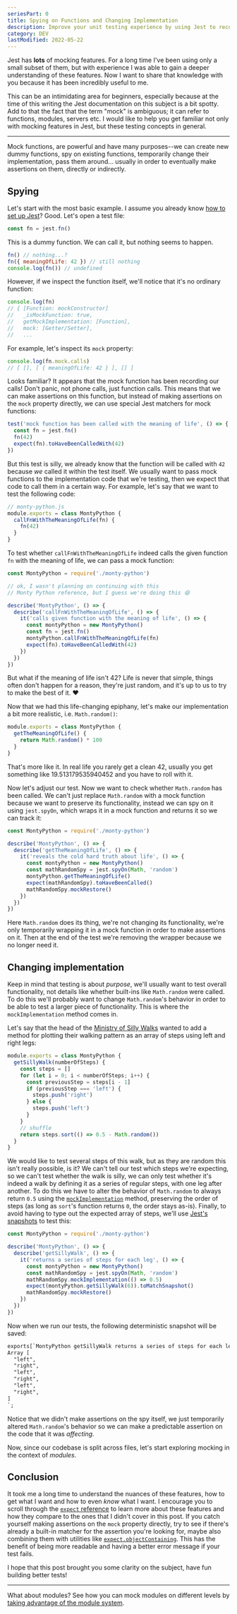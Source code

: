 ```yaml
---
seriesPart: 0
title: Spying on Functions and Changing Implementation
description: Improve your unit testing experience by using Jest to record calls of particular methods and even changing their implementation as needed.
category: DEV
lastModified: 2022-05-22
---
```


Jest has **lots** of mocking features. For a long time I've been using only a small subset of them, but with experience I was able to gain a deeper understanding of these features. Now I want to share that knowledge with you because it has been incredibly useful to me.

This can be an intimidating area for beginners, especially because at the time of this writing the Jest documentation on this subject is a bit spotty. Add to that the fact that the term "mock" is ambiguous; it can refer to functions, modules, servers etc. I would like to help you get familiar not only with mocking features in Jest, but these testing concepts in general.

---

Mock functions, are powerful and have many purposes--we can create new dummy functions, spy on existing functions, temporarily change their implementation, pass them around... usually in order to eventually make assertions on them, directly or indirectly.

## Spying

Let's start with the most basic example. I assume you already know [how to set up Jest](https://jestjs.io/docs/getting-started)? Good. Let's open a test file:

```js
const fn = jest.fn()
```

This is a dummy function. We can call it, but nothing seems to happen.

```js
fn() // nothing...?
fn({ meaningOfLife: 42 }) // still nothing
console.log(fn()) // undefined
```

However, if we inspect the function itself, we'll notice that it's no ordinary function:

```js
console.log(fn)
// { [Function: mockConstructor]
//   _isMockFunction: true,
//   getMockImplementation: [Function],
//   mock: [Getter/Setter],
//   ...
```

For example, let's inspect its `mock` property:

```js
console.log(fn.mock.calls)
// [ [], [ { meaningOfLife: 42 } ], [] ]
```

Looks familiar? It appears that the mock function has been recording our calls! Don't panic, not phone calls, just function calls. This means that we can make assertions on this function, but instead of making assertions on the `mock` property directly, we can use special Jest matchers for mock functions:

```js
test('mock function has been called with the meaning of life', () => {
  const fn = jest.fn()
  fn(42)
  expect(fn).toHaveBeenCalledWith(42)
})
```

But this test is silly, we already know that the function will be called with `42` because _we_ called it within the test itself. We usually want to pass mock functions to the implementation code that we're testing, then we expect that code to call them in a certain way. For example, let's say that we want to test the following code:

```js
// monty-python.js
module.exports = class MontyPython {
  callFnWithTheMeaningOfLife(fn) {
    fn(42)
  }
}
```

To test whether `callFnWithTheMeaningOfLife` indeed calls the given function `fn` with the meaning of life, we can pass a mock function:

```js
const MontyPython = require('./monty-python')

// ok, I wasn't planning on continuing with this
// Monty Python reference, but I guess we're doing this 😄

describe('MontyPython', () => {
  describe('callFnWithTheMeaningOfLife', () => {
    it('calls given function with the meaning of life', () => {
      const montyPython = new MontyPython()
      const fn = jest.fn()
      montyPython.callFnWithTheMeaningOfLife(fn)
      expect(fn).toHaveBeenCalledWith(42)
    })
  })
})
```

But what if the meaning of life isn't 42? Life is never that simple, things often don't happen for a reason, they're just random, and it's up to us to try to make the best of it. ❤️

Now that we had this life-changing epiphany, let's make our implementation a bit more realistic, i.e. `Math.random()`:

```js
module.exports = class MontyPython {
  getTheMeaningOfLife() {
    return Math.random() * 100
  }
}
```

That's more like it. In real life you rarely get a clean 42, usually you get something like 19.513179535940452 and you have to roll with it.

Now let's adjust our test. Now we want to check whether `Math.random` has been called. We can't just replace `Math.random` with a mock function because we want to preserve its functionality, instead we can spy on it using `jest.spyOn`, which wraps it in a mock function and returns it so we can track it:

```js
const MontyPython = require('./monty-python')

describe('MontyPython', () => {
  describe('getTheMeaningOfLife', () => {
    it('reveals the cold hard truth about life', () => {
      const montyPython = new MontyPython()
      const mathRandomSpy = jest.spyOn(Math, 'random')
      montyPython.getTheMeaningOfLife()
      expect(mathRandomSpy).toHaveBeenCalled()
      mathRandomSpy.mockRestore()
    })
  })
})
```

Here `Math.random` does its thing, we're not changing its functionality, we're only temporarily wrapping it in a mock function in order to make assertions on it. Then at the end of the test we're removing the wrapper because we no longer need it.

## Changing implementation

Keep in mind that testing is about _purpose_, we'll usually want to test overall functionality, not details like whether built-ins like `Math.random` were called. To do this we'll probably want to change `Math.random`'s behavior in order to be able to test a larger piece of functionality. This is where the `mockImplementation` method comes in.

Let's say that the head of the [Ministry of Silly Walks](https://youtu.be/eCLp7zodUiI) wanted to add a method for plotting their walking pattern as an array of steps using left and right legs:

```js
module.exports = class MontyPython {
  getSillyWalk(numberOfSteps) {
    const steps = []
    for (let i = 0; i < numberOfSteps; i++) {
      const previousStep = steps[i - 1]
      if (previousStep === 'left') {
        steps.push('right')
      } else {
        steps.push('left')
      }
    }
    // shuffle
    return steps.sort(() => 0.5 - Math.random())
  }
}
```

We would like to test several steps of this walk, but as they are random this isn't really possible, is it? We can't tell our test which steps we're expecting, so we can't test whether the walk is silly, we can only test whether it's indeed a walk by defining it as a series of regular steps, with one leg after another. To do this we have to alter the behavior of `Math.random` to always return `0.5` using the [`mockImplementation`](https://jestjs.io/docs/mock-function-api#mockfnmockimplementationfn) method, preserving the order of steps (as long as `sort`'s function returns `0`, the order stays as-is). Finally, to avoid having to type out the expected array of steps, we'll use [Jest's snapshots](https://jestjs.io/docs/snapshot-testing) to test this:

```js
const MontyPython = require('./monty-python')

describe('MontyPython', () => {
  describe('getSillyWalk', () => {
    it('returns a series of steps for each leg', () => {
      const montyPython = new MontyPython()
      const mathRandomSpy = jest.spyOn(Math, 'random')
      mathRandomSpy.mockImplementation(() => 0.5)
      expect(montyPython.getSillyWalk(6)).toMatchSnapshot()
      mathRandomSpy.mockRestore()
    })
  })
})
```

Now when we run our tests, the following deterministic snapshot will be saved:

```txt
exports[`MontyPython getSillyWalk returns a series of steps for each leg 1`] = `
Array [
  "left",
  "right",
  "left",
  "right",
  "left",
  "right",
]
`;
```

Notice that we didn't make assertions on the spy itself, we just temporarily altered `Math.random`'s behavior so we can make a predictable assertion on the code that it was _affecting_.

Now, since our codebase is split across files, let's start exploring mocking in the context of _modules_.

## Conclusion

It took me a long time to understand the nuances of these features, how to get what I want and how to even _know_ what I want. I encourage you to scroll through the [`expect` reference](https://jestjs.io/docs/expect) to learn more about these features and how they compare to the ones that I didn't cover in this post. If you catch yourself making assertions on the `mock` property directly, try to see if there's already a built-in matcher for the assertion you're looking for, maybe also combining them with utilities like [`expect.objectContaining`](https://jestjs.io/docs/expect#expectobjectcontainingobject). This has the benefit of being more readable and having a better error message if your test fails.

I hope that this post brought you some clarity on the subject, have fun building better tests!

---

What about modules? See how you can mock modules on different levels by [taking advantage of the module
system](/blog/mocking-with-jest/modules).